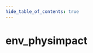 ```yaml
---
hide_table_of_contents: true
---
```


<!---
!!!!!!
THIS PAGE IS AUTOGENERATED FROM GAME FGD DEFINITIONS!
DO NOT EDIT MANUALLY!
!!!!!!

In order to make edits, you can make an annotation file in /fgd_dump_overrides
-->


# env_physimpact



<Tabs queryString="game">
    
<TabItem value="cs2" label="Counter-Strike 2">
    <CS2Page />
</TabItem>

<TabItem value="steamvr" label="SteamVR Home">
    <STEAMVRPage />
</TabItem>

<TabItem value="dota2" label="Dota 2">
    <DOTA2Page />
</TabItem>

<TabItem value="hla" label="Half-Life: Alyx">
    <HLAPage />
</TabItem>

</Tabs>
